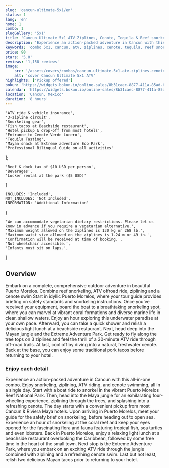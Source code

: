 ```yaml
---
slug: 'cancun-ultimate-5x1/en'
status: 1
lang: 'en'
home: 1
combo: 1
slugGallery: '5x1'
title: 'Cancun Ultimate 5x1 ATV Ziplines, Cenote, Tequila & Reef snorkel'
description: 'Experience an action-packed adventure in Cancun with this all-in-one combo. Enjoy snorkeling, ziplining, ATV riding, and cenote swimming, all in a single day. Start with a boat ride to snorkel in the vibrant Puerto Morelos Reef National Park.'
keywords: 'combo 5x1, cancun, atv, ziplines, cenote, tequila, reef snorkel, atv experience, ziplines adventure, cenote swim, tequila tasting, reef snorkeling'
price: 90
stars: '5.0'
reviews: '1,158 reviews'
image:
    src: '/assets/covers/combos/cancun-ultimate-5x1-atv-ziplines-cenote-tequila-reef-snorke.webp'
    alt: 'cover Cancun Ultimate 5x1 ATV'
highlights: ['Pickup offered']
bokun: 'https://widgets.bokun.io/online-sales/8b31caec-8877-411a-85ad-682828170619/experience/888243?partialView=1'
calendar: 'https://widgets.bokun.io/online-sales/8b31caec-8877-411a-85ad-682828170619/experience-calendar/888243'
location: 'Cancun, Mexico'
duration: '8 hours'
---
```



    'ATV ride & vehicle insurance',
    '3-zipline circuit',
    'Snorkeling gear',
    'Fish tacos at Beachside restaurant',
    'Hotel pickup & drop-off from most hotels',
    'Entrance to Cenote Verde Lucero',
    'Tequila Tasting',
    'Mayan snack at Extreme adventure Eco Park',
    'Professional Bilingual Guide on all activities'
];

    'Reef & dock tax of $10 USD per person',
    'Beverages',
    'Locker rental at the park ($5 USD)'
]

    INCLUDES: 'Included',
    NOT_INCLUDES: 'Not Included',
    INFORMATION: 'Additional Information'
}

    'We can accommodate vegetarian dietary restrictions. Please let us know in advance if you require a vegetarian alternative.',
    'Maximum weight allowed on the ziplines is 130 kg or 268 lb.',
    'Maximum waist size allowed on the ziplines is 1.24 m or 49 in.',
    'Confirmation will be received at time of booking.',
    'Not wheelchair accessible.',
    'Infants must sit on laps.',
]

<Inclusions
    includes={includes} 
    notIncludes={notIncludes}
    i18n={i18n}
/>  

<h2 class="text-xl md:text-3xl font-bold text-orange-600 mt-10 mb-4">Overview</h2>

<p class="text-base md:text-lg mb-2">Embark on a complete, comprehensive outdoor adventure in beautiful Puerto Morelos. Combine reef snorkeling, ATV offroad ride, ziplining and a cenote swim Start in idyllic Puerto Morelos, where your tour guide provides briefing on safety standards and snorkeling instructions. Once you’ve received your equipment, board the boat to a breathtaking snorkeling spot, where you can marvel at vibrant coral formations and diverse marine life in clear, shallow waters. Enjoy an hour exploring this underwater paradise at your own pace. Afterward, you can take a quick shower and relish a delicious light lunch at a beachside restaurant. Next, head deep into the Mayan jungle and the Extreme Adventure Park. Get ready to fly along the tree tops on 3 ziplines and feel the thrill of a 30-minute ATV ride through off-road trails. At last, cool off by diving into a natural, freshwater cenote. Back at the base, you can enjoy some traditional pork tacos before returning to your hotel. </p>

<h3 class="text-lg md:text-2xl font-bold text-green-700 mt-10 mb-4">Enjoy each detail</h3>

<p class="text-base md:text-lg mb-2">Experience an action-packed adventure in Cancun with this all-in-one combo. Enjoy snorkeling, ziplining, ATV riding, and cenote swimming, all in a single day. Start with a boat ride to snorkel in the vibrant Puerto Morelos Reef National Park. Then, head into the Maya jungle for an exhilarating four-wheeling experience, ziplining through the trees, and splashing into a refreshing cenote. The day starts with a convenient pickup from most Cancun & Riviera Maya hotels. Upon arriving in Puerto Morelos, meet your guide for the safety brief on snorkeling, before heading out to open sea. Experience an hour of snorkeling at the coral reef and keep your eyes opened for the fascinating flora and fauna featuring tropical fish, sea turtles and even lobsters. Back in Puerto Morelos, enjoy a relaxing light lunch at a beachside restaurant overlooking the Caribbean, followed by some free time in the heart of the small town. Next stop is the Extreme Adventure Park, where you embark on an exciting ATV ride through the jungle combined with ziplining and a refreshing cenote swim. Last but not least, relish two delicious Mayan tacos prior to returning to your hotel.</p>

<AdditionalInfo
    information={information}
    i18n={i18n}
/>